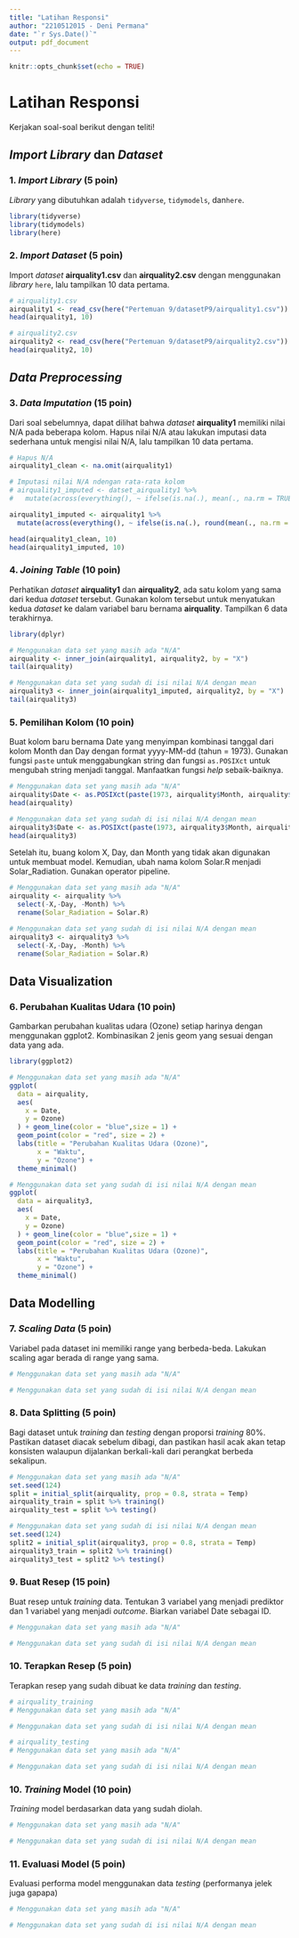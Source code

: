 ```yaml
---
title: "Latihan Responsi"
author: "2210512015 - Deni Permana"
date: "`r Sys.Date()`"
output: pdf_document
---
```


```r
knitr::opts_chunk$set(echo = TRUE)
```

# Latihan Responsi

Kerjakan soal-soal berikut dengan teliti!

## *Import Library* dan *Dataset*

### 1. *Import Library* (5 poin)

*Library* yang dibutuhkan adalah `tidyverse`, `tidymodels`, dan`here`.

```r
library(tidyverse)
library(tidymodels)
library(here)
```

### 2. *Import Dataset* (5 poin)

Import *dataset* **airquality1.csv** dan **airquality2.csv** dengan menggunakan *library* `here`, lalu tampilkan 10 data pertama.

```r
# airquality1.csv
airquality1 <- read_csv(here("Pertemuan 9/datasetP9/airquality1.csv"))
head(airquality1, 10)
```

```r
# airquality2.csv
airquality2 <- read_csv(here("Pertemuan 9/datasetP9/airquality2.csv"))
head(airquality2, 10)
```

## *Data Preprocessing*

### 3. *Data Imputation* (15 poin)

Dari soal sebelumnya, dapat dilihat bahwa *dataset* **airquality1** memiliki nilai N/A pada beberapa kolom. Hapus nilai N/A atau lakukan imputasi data sederhana untuk mengisi nilai N/A, lalu tampilkan 10 data pertama.

```r
# Hapus N/A
airquality1_clean <- na.omit(airquality1)

# Imputasi nilai N/A ndengan rata-rata kolom
# airquality1_imputed <- datset_airquality1 %>%
#   mutate(across(everything(), ~ ifelse(is.na(.), mean(., na.rm = TRUE), .)))

airquality1_imputed <- airquality1 %>% 
  mutate(across(everything(), ~ ifelse(is.na(.), round(mean(., na.rm = TRUE)), .)))

head(airquality1_clean, 10)
head(airquality1_imputed, 10)
```

### 4. *Joining Table* (10 poin)

Perhatikan *dataset* **airquality1** dan **airquality2**, ada satu kolom yang sama dari kedua *dataset* tersebut. Gunakan kolom tersebut untuk menyatukan kedua *dataset* ke dalam variabel baru bernama **airquality**. Tampilkan 6 data terakhirnya.

```r
library(dplyr)

# Menggunakan data set yang masih ada "N/A"
airquality <- inner_join(airquality1, airquality2, by = "X")
tail(airquality)

# Menggunakan data set yang sudah di isi nilai N/A dengan mean
airquality3 <- inner_join(airquality1_imputed, airquality2, by = "X")
tail(airquality3)

```

### 5. Pemilihan Kolom (10 poin)

Buat kolom baru bernama Date yang menyimpan kombinasi tanggal dari kolom Month dan Day dengan format yyyy-MM-dd (tahun = 1973). Gunakan fungsi `paste` untuk menggabungkan string dan fungsi `as.POSIXct` untuk mengubah string menjadi tanggal. Manfaatkan fungsi *help* sebaik-baiknya.

```r
# Menggunakan data set yang masih ada "N/A"
airquality$Date <- as.POSIXct(paste(1973, airquality$Month, airquality$Day, sep = "-"), format = "%Y-%m-%d")
head(airquality)

# Menggunakan data set yang sudah di isi nilai N/A dengan mean
airquality3$Date <- as.POSIXct(paste(1973, airquality3$Month, airquality3$Day, sep = "-"), format = "%Y-%m-%d")
head(airquality3)

```

Setelah itu, buang kolom X, Day, dan Month yang tidak akan digunakan untuk membuat model. Kemudian, ubah nama kolom Solar.R menjadi Solar_Radiation. Gunakan operator pipeline.

```r
# Menggunakan data set yang masih ada "N/A"
airquality <- airquality %>%
  select(-X,-Day, -Month) %>%
  rename(Solar_Radiation = Solar.R)

# Menggunakan data set yang sudah di isi nilai N/A dengan mean
airquality3 <- airquality3 %>%
  select(-X,-Day, -Month) %>%
  rename(Solar_Radiation = Solar.R)
```

## Data Visualization

### 6. Perubahan Kualitas Udara (10 poin)

Gambarkan perubahan kualitas udara (Ozone) setiap harinya dengan menggunakan ggplot2. Kombinasikan 2 jenis geom yang sesuai dengan data yang ada.

```r
library(ggplot2)

# Menggunakan data set yang masih ada "N/A"
ggplot(
  data = airquality,
  aes(
    x = Date,
    y = Ozone)
  ) + geom_line(color = "blue",size = 1) + 
  geom_point(color = "red", size = 2) +
  labs(title = "Perubahan Kualitas Udara (Ozone)",
       x = "Waktu", 
       y = "Ozone") +
  theme_minimal()

# Menggunakan data set yang sudah di isi nilai N/A dengan mean
ggplot(
  data = airquality3,
  aes(
    x = Date,
    y = Ozone)
  ) + geom_line(color = "blue",size = 1) + 
  geom_point(color = "red", size = 2) +
  labs(title = "Perubahan Kualitas Udara (Ozone)",
       x = "Waktu", 
       y = "Ozone") + 
  theme_minimal()
```

## Data Modelling

### 7. *Scaling Data* (5 poin)

Variabel pada dataset ini memiliki range yang berbeda-beda. Lakukan scaling agar berada di range yang sama.

```r
# Menggunakan data set yang masih ada "N/A"

# Menggunakan data set yang sudah di isi nilai N/A dengan mean
```

### 8. Data Splitting (5 poin)

Bagi dataset untuk *training* dan *testing* dengan proporsi *training* 80%. Pastikan dataset diacak sebelum dibagi, dan pastikan hasil acak akan tetap konsisten walaupun dijalankan berkali-kali dari perangkat berbeda sekalipun.

```r
# Menggunakan data set yang masih ada "N/A"
set.seed(124)
split = initial_split(airquality, prop = 0.8, strata = Temp)
airquality_train = split %>% training()
airquality_test = split %>% testing()

# Menggunakan data set yang sudah di isi nilai N/A dengan mean
set.seed(124)
split2 = initial_split(airquality3, prop = 0.8, strata = Temp)
airquality3_train = split2 %>% training()
airquality3_test = split2 %>% testing()
```

### 9. Buat Resep (15 poin)

Buat resep untuk *training* data. Tentukan 3 variabel yang menjadi prediktor dan 1 variabel yang menjadi *outcome*. Biarkan variabel Date sebagai ID.

```r
# Menggunakan data set yang masih ada "N/A"

# Menggunakan data set yang sudah di isi nilai N/A dengan mean
```

### 10. Terapkan Resep (5 poin)

Terapkan resep yang sudah dibuat ke data *training* dan *testing*.

```r
# airquality_training
# Menggunakan data set yang masih ada "N/A"

# Menggunakan data set yang sudah di isi nilai N/A dengan mean

```

```r
# airquality_testing
# Menggunakan data set yang masih ada "N/A"

# Menggunakan data set yang sudah di isi nilai N/A dengan mean
```

### 10. *Training* Model (10 poin)

*Training* model berdasarkan data yang sudah diolah.

```r
# Menggunakan data set yang masih ada "N/A"

# Menggunakan data set yang sudah di isi nilai N/A dengan mean
```

### 11. Evaluasi Model (5 poin)

Evaluasi performa model menggunakan data *testing* (performanya jelek juga gapapa)

```r
# Menggunakan data set yang masih ada "N/A"

# Menggunakan data set yang sudah di isi nilai N/A dengan mean
```
